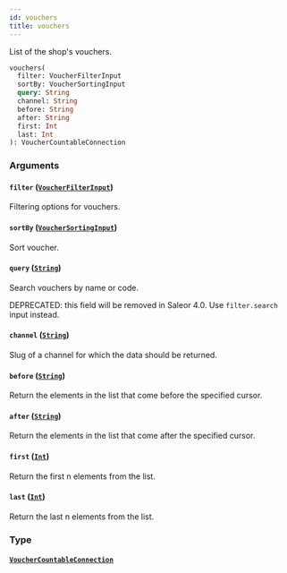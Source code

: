 ```yaml
---
id: vouchers
title: vouchers
---
```


List of the shop's vouchers.

```graphql
vouchers(
  filter: VoucherFilterInput
  sortBy: VoucherSortingInput
  query: String
  channel: String
  before: String
  after: String
  first: Int
  last: Int
): VoucherCountableConnection

```

### Arguments

#### `filter` ([`VoucherFilterInput`](/docs/developer/api-reference/inputs/voucher-filter-input))

Filtering options for vouchers.

#### `sortBy` ([`VoucherSortingInput`](/docs/developer/api-reference/inputs/voucher-sorting-input))

Sort voucher.

#### `query` ([`String`](/docs/developer/api-reference/scalars/string))

Search vouchers by name or code.

DEPRECATED: this field will be removed in Saleor 4.0. Use `filter.search` input instead.

#### `channel` ([`String`](/docs/developer/api-reference/scalars/string))

Slug of a channel for which the data should be returned.

#### `before` ([`String`](/docs/developer/api-reference/scalars/string))

Return the elements in the list that come before the specified cursor.

#### `after` ([`String`](/docs/developer/api-reference/scalars/string))

Return the elements in the list that come after the specified cursor.

#### `first` ([`Int`](/docs/developer/api-reference/scalars/int))

Return the first n elements from the list.

#### `last` ([`Int`](/docs/developer/api-reference/scalars/int))

Return the last n elements from the list.

### Type

#### [`VoucherCountableConnection`](/docs/developer/api-reference/objects/voucher-countable-connection)
